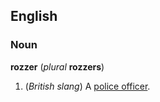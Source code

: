 ==English==
===Noun===
'''rozzer''' (''plural'' '''rozzers''')

#(''British slang'') A [[police officer]].